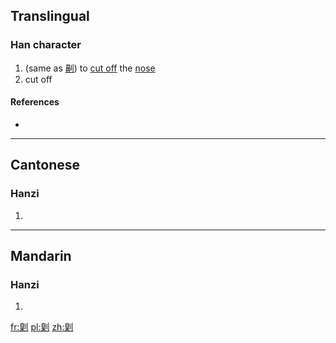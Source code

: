 ==Translingual==

===Han character===
{{Han char|rn=18|rad=刀|as=10|sn=12|four=|canj=HDLN|ids=⿰臬刂}}

# (same as [[劓]]) to [[cut off]] the [[nose]]
# cut off

====References====
* {{Han ref|kx=0142.290|hdz=10350.120|uh=34F7|ud=13559}}

----

==Cantonese==

===Hanzi===
{{yue-hanzi|jyut=[[nau4]], [[zi6]]|y=nau4, ji6}}

# {{defn|lang=yue|sort=刀10}}

----

==Mandarin==

===Hanzi===
{{cmn-hanzi|pin=[[yì]] ([[yi4]])|wg=i<sup>4</sup>}}

# {{defn|lang=cmn|sort=刀10}}

[[fr:㓷]]
[[pl:㓷]]
[[zh:㓷]]